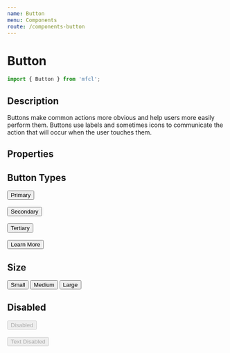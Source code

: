 ```yaml
---
name: Button
menu: Components
route: /components-button
---
```



# Button

```javascript
import { Button } from 'mfcl';
```

## Description
Buttons make common actions more obvious and help users more easily perform them. Buttons use labels and sometimes icons to communicate the action that will occur when the user touches them.

## Properties

<Props of={Button} />

## Button Types

<Playground>
  <Button>Primary</Button><br/><br/>
  <Button btnType="secondary">Secondary</Button><br/><br/>
  <Button btnType="tertiary">Tertiary</Button><br/><br/>
  <Button btnType="link">Learn More</Button><br/>
</Playground>

## Size

<Playground>
  <Button btnType="primary" size="sm">
    Small
  </Button>
  <Button btnType="primary" size="md">
    Medium
  </Button>
  <Button btnType="primary" size="lg">
    Large
  </Button>
</Playground>

## Disabled

<Playground>
  <Button size="lg" disabled btnType="primary">Disabled</Button>
  <br/><br/>
  <Button disabled btnType="link">Text Disabled</Button>
</Playground>
